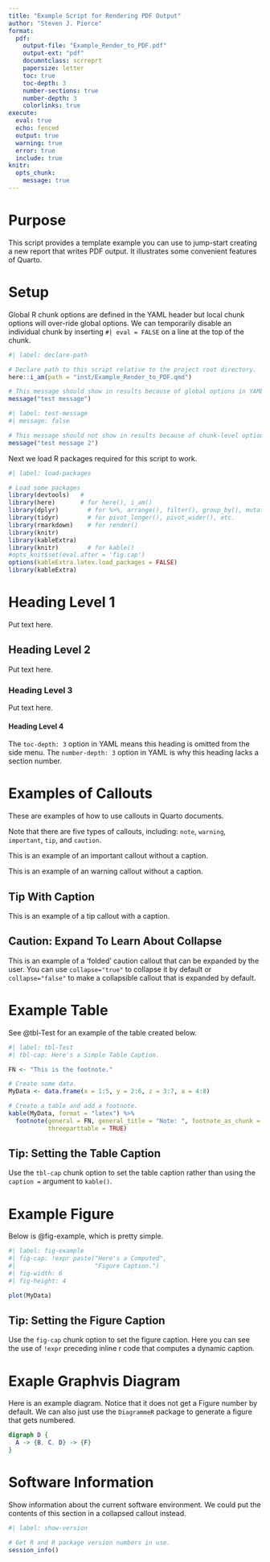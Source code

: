 ```yaml
---
title: "Example Script for Rendering PDF Output"
author: "Steven J. Pierce"
format: 
  pdf:
    output-file: "Example_Render_to_PDF.pdf"
    output-ext: "pdf"
    documntclass: scrreprt
    papersize: letter
    toc: true
    toc-depth: 3
    number-sections: true
    number-depth: 3
    colorlinks: true
execute:
  eval: true
  echo: fenced
  output: true
  warning: true
  error: true
  include: true
knitr:
  opts_chunk: 
    message: true
---
```


# Purpose
This script provides a template example you can use to jump-start creating a 
new report that writes PDF output. It illustrates some convenient features of
Quarto.

# Setup
Global R chunk options are defined in the YAML header but local chunk options 
will over-ride global options. We can temporarily disable an individual chunk by 
inserting `#| eval = FALSE` on a line at the top of the chunk. 

``` r
#| label: declare-path

# Declare path to this script relative to the project root directory.
here::i_am(path = "inst/Example_Render_to_PDF.qmd")

# This message should show in results because of global options in YAML. 
message("test message")
```

``` r
#| label: test-message
#| message: false

# This message should not show in results because of chunk-level options. 
message("test message 2")
```

Next we load R packages required for this script to work. 

```r
#| label: load-packages

# Load some packages
library(devtools)   #  
library(here)       # for here(), i_am()
library(dplyr)        # for %>%, arrange(), filter(), group_by(), mutate(), etc.
library(tidyr)        # for pivot_longer(), pivot_wider(), etc.
library(rmarkdown)    # for render()
library(knitr)      
library(kableExtra) 
library(knitr)        # for kable()
#opts_knit$set(eval.after = 'fig.cap') 
options(kableExtra.latex.load_packages = FALSE)
library(kableExtra)   
```

# Heading Level 1
Put text here. 

## Heading Level 2
Put text here. 

### Heading Level 3
Put text here. 

#### Heading Level 4
The `toc-depth: 3` option in YAML means this heading is omitted from the side 
menu. The `number-depth: 3` option in YAML is why this heading lacks a section
number. 

# Examples of Callouts
These are examples of how to use callouts in Quarto documents. 

::: {.callout-note}
Note that there are five types of callouts, including:
`note`, `warning`, `important`, `tip`, and `caution`.
:::

::: {.callout-important}
This is an example of an important callout without a caption.
:::

::: {.callout-warning}
This is an example of an warning callout without a caption.
:::

::: {.callout-tip}
# Tip With Caption
This is an example of a tip callout with a caption.
:::

::: {.callout-caution collapse="true"}
# Caution: Expand To Learn About Collapse
This is an example of a 'folded' caution callout that can be expanded by the
user. You can use `collapse="true"` to collapse it by default or
`collapse="false"` to make a collapsible callout that is expanded by default.
:::



# Example Table
See @tbl-Test for an example of the table created below. 

```r
#| label: tbl-Test
#| tbl-cap: Here's a Simple Table Caption.

FN <- "This is the footnote."

# Create some data.
MyData <- data.frame(x = 1:5, y = 2:6, z = 3:7, a = 4:8) 

# Create a table and add a footnote. 
kable(MyData, format = "latex") %>% 
  footnote(general = FN, general_title = "Note: ", footnote_as_chunk = TRUE,
           threeparttable = TRUE)
```

::: {.callout-tip}
## Tip: Setting the Table Caption
Use the `tbl-cap` chunk option to set the table caption rather than using the 
`caption = ` argument to `kable()`. 
:::

# Example Figure
Below is @fig-example, which is pretty simple. 

```r
#| label: fig-example
#| fig-cap: !expr paste("Here's a Computed", 
#|                      "Figure Caption.")
#| fig-width: 6
#| fig-height: 4

plot(MyData)
```

::: {.callout-tip}
## Tip: Setting the Figure Caption
Use the `fig-cap` chunk option to set the figure caption. Here you can see the 
use of `!expr` preceding inline r code that computes a dynamic caption. 
:::

# Exaple Graphvis Diagram
Here is an example diagram. Notice that it does not get a Figure number by 
default. We can also just use the `DiagrammeR` package to generate a figure 
that gets numbered. 

```dot
digraph D {
  A -> {B, C, D} -> {F}
}
```

# Software Information
Show information about the current software environment. We could put the 
contents of this section in a collapsed callout instead. 

```r
#| label: show-version

# Get R and R package version numbers in use.
session_info()
```
